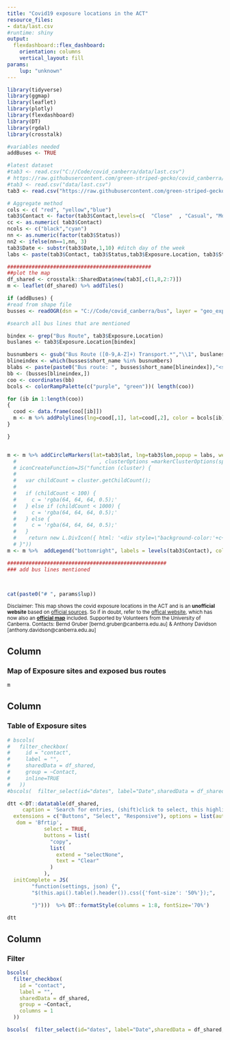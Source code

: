 ```yaml
---
title: "Covid19 exposure locations in the ACT"
resource_files:
- data/last.csv
#runtime: shiny
output:
  flexdashboard::flex_dashboard:
    orientation: columns
    vertical_layout: fill
params:
    lup: "unknown"
---
```


<style>
.crosstalk-input-checkboxgroup{
  color: blue;
  font-size: 12px;
}
</style>

```r
library(tidyverse)
library(ggmap)
library(leaflet)
library(plotly)
library(flexdashboard)
library(DT)
library(rgdal)
library(crosstalk)

#variables needed
addBuses <- TRUE

#latest dataset
#tab3 <- read.csv("C://Code/covid_canberra/data/last.csv")
# https://raw.githubusercontent.com/green-striped-gecko/covid_canberra/main/data/table_25_Aug_2021_227pm.csv
#tab3 <- read.csv("data/last.csv")
tab3 <- read.csv("https://raw.githubusercontent.com/green-striped-gecko/covid_canberra/main/data/table_25_Aug_2021_227pm.csv")

# Aggregate method
cols <- c( "red", "yellow","blue")
tab3$Contact <- factor(tab3$Contact,levels=c(  "Close"  , "Casual", "Monitor") )
cc <- as.numeric( tab3$Contact)
ncols <- c("black","cyan")
nn <- as.numeric(factor(tab3$Status))
nn2 <- ifelse(nn==1,nn, 3)
tab3$Date <- substr(tab3$Date,1,10) #ditch day of the week
labs <- paste(tab3$Contact, tab3$Status,tab3$Exposure.Location, tab3$Street, tab3$Suburb, tab3$Date,tab3$Arrival.Time, tab3$Departure.Time, tab3$doubles, sep="<br/>") 

###############################################
##plot the map
df_shared <- crosstalk::SharedData$new(tab3[,c(1,8,2:7)])
m <- leaflet(df_shared) %>% addTiles()

if (addBuses) {
#read from shape file
busses <- readOGR(dsn = "C://Code/covid_canberra/bus", layer = "geo_export_69c76e06-1d3f-4619-be3b-b4e5789be8ca", verbose = TRUE)

#search all bus lines that are mentioned

bindex <- grep("Bus Route", tab3$Exposure.Location)
buslanes <- tab3$Exposure.Location[bindex]

busnumbers <- gsub("Bus Route ([0-9,A-Z]+) Transport.*","\\1", buslanes)
blineindex <- which(busses$short_name %in% busnumbers)
blabs <- paste(paste0("Bus route: ", busses$short_name[blineindex]),"<strong> For bus stops and ","exposure times, please"," search the table." , sep="<br/>")
bb <- (busses[blineindex,])
coo <- coordinates(bb)
bcols <- colorRampPalette(c("purple", "green"))( length(coo))

for (ib in 1:length(coo))
{
  cood <- data.frame(coo[[ib]])
  m <- m %>% addPolylines(lng=cood[,1], lat=cood[,2], color = bcols[ib], weight   = 3, opacity = 0.4, popup  = blabs[ib])
}

}


m <- m %>% addCircleMarkers(lat=tab3$lat, lng=tab3$lon,popup = labs, weight=nn2, fillColor = cols[cc],color=ncols[nn], opacity =0.8, radius = 5 , fillOpacity = 0.8)
  #                           , clusterOptions =markerClusterOptions(spiderfyDistanceMultiplier=1.5,
  # iconCreateFunction=JS("function (cluster) {    
  # 
  #   var childCount = cluster.getChildCount();  
  # 
  #   if (childCount < 100) {  
  #     c = 'rgba(64, 64, 64, 0.5);'
  #   } else if (childCount < 1000) {  
  #     c = 'rgba(64, 64, 64, 0.5);'  
  #   } else { 
  #     c = 'rgba(64, 64, 64, 0.5);'  
  #   }    
  #    return new L.DivIcon({ html: '<div style=\"background-color:'+c+'\"><span>' + childCount + '</span></div>', className: 'marker-cluster', iconSize: new L.Point(40, 40) });
  # }"))                                                                                                                           #) 
m <- m %>%  addLegend("bottomright", labels = levels(tab3$Contact), colors = cols, opacity = 0.8)

####################################################
### add bus lines mentioned




```

```r

cat(paste0("# ", params$lup))

```
<sup>Disclaimer: This map shows the covid exposure locations in the ACT and is an **unofficial website** based on [official sources](https://www.covid19.act.gov.au/act-status-and-response/act-covid-19-exposure-locations). So if in doubt, refer to the [offical website](https://www.covid19.act.gov.au/act-status-and-response/act-covid-19-exposure-locations), which has now also an [**official map**](https://www.covid19.act.gov.au/act-status-and-response/act-covid-19-exposure-locations/map#Map-of-ACT-exposure-locations) included. Supported by Volunteers from the University of Canberra. Contacts: Bernd Gruber [bernd.gruber@canberra.edu.au] & Anthony Davidson [anthony.davidson@canberra.edu.au]</sup>



Column {data-width=500}
------------------------------------------------------------
### Map of Exposure sites and exposed bus routes

```r
m
```

Column {data-width=400}
------------------------------------------------------------
### Table of Exposure sites

```r
# bscols(
#   filter_checkbox(
#     id = "contact",
#     label = "",
#     sharedData = df_shared,
#     group = ~Contact,
#     inline=TRUE
#   ))
#bscols(  filter_select(id="dates", label="Date",sharedData = df_shared, group=~Date))

dtt <-DT::datatable(df_shared,
     caption = 'Search for entries, (shift)click to select, this highlights the locations in the map.',selection = "multiple", rownames = FALSE, 
  extensions = c("Buttons", "Select", "Responsive"), options = list(autoHideNavigation=FALSE, pageLength=50,
   dom = 'Bfrtip',
            select = TRUE, 
            buttons = list(
              "copy",
              list(
                extend = "selectNone",
                text = "Clear"
              )
            ),                                   
  initComplete = JS(
        "function(settings, json) {",
        "$(this.api().table().header()).css({'font-size': '50%'});",

        "}")))  %>% DT::formatStyle(columns = 1:8, fontSize='70%') 

dtt

```

Column {data-width=100}
------------------------------------------------------------

### Filter
```r

bscols(
  filter_checkbox(
    id = "contact",
    label = "",
    sharedData = df_shared,
    group = ~Contact,
    columns = 1
  ))

bscols(  filter_select(id="dates", label="Date",sharedData = df_shared, group=~Date))
```
